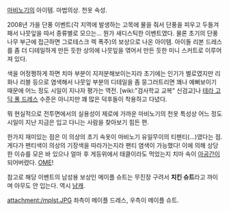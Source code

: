 [[마비노기]]의 아이템. 마법의상. 천옷 속성.

2008년 가을 단풍 이벤트(각 지역에 발생하는 고목에 물을 줘서 단풍을 피우고 두들겨 패서 나뭇잎을 따서 종류별로 모으는… 뭔가 새디스틱한 이벤트였다. 물론 초기의 단풍나무 부근에 접근하면 그로테스크 렉 폭주)의 보상으로 나온 아이템. 아이돌 리본 드레스를 좀 더 디테일하게 만든 듯한 상의에 나뭇잎을 엮어서 만든 듯한 미니 스커트로 이루어져 있다.

색을 어정쩡하게 하면 치마 부분이 지저분해보이는지라 초기에는 인기가 별로였지만 리화나 리블 등으로 염색해서 나뭇잎 부분의 디테일을 좀 뭉그러트리면 꽤나 예뻐보이기 때문에 어느 정도 시일이 지나자 평가는 역전. [wiki:"검사학교 교복" 신검교]나 [[테라 고딕 풀 드레스]] 수준은 아니지만 꽤 많은 덕후들이 착용하고 다녔다.

뭐 현실적으로 전투면에서의 실용성이 제로에 가까운 마비노기의 천옷 특성상 어느 정도 시일이 지난 지금은 입고 다니는 사람을 찾아보기 힘든 편.

한가지 재미있는 점은 이 의상의 초기 속옷이 마비노기 유일무이의 티팬티(…)였다는 점. 게다가 팬티색이 의상의 기장색을 따라가는지라 팬티 염색이 가능했다! 이에 의해 상당한 이슈를 모은 바 있으나 얼마 후 게등위에서 태클이라도 먹었는지 치마 속이 [[아공간]]이 되어버렸다. [[OME]]!

참고로 해당 이벤트의 남성용 보상인 메이플 슈트는 무진장 구려서 '''치킨 슈트'''라고 까이며 아무도 안 입는다. 역시 [[남캐]].

attachment:/mplst.JPG
좌측이 메이플 드레스, 우측이 메이플 슈트.
